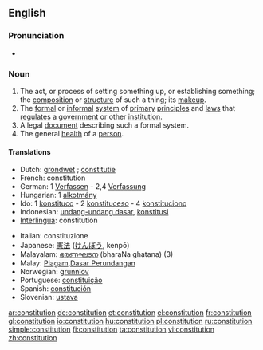 ==English==

===Pronunciation===
*{{audio|en-us-constitution.ogg|Audio (US)}}


===Noun===
{{wikipedia}}
{{en-noun}}

# The act, or process of setting something up, or establishing something; the [[composition]] or [[structure]] of such a thing; its [[makeup]].
# The [[formal]] or [[informal]] [[system]] of [[primary]] [[principle]]s and [[law]]s that [[regulate]]s a [[government]] or other [[institution]].
# A legal [[document]] describing such a formal system.
# The general [[health]] of a [[person]].

====Translations====
{{rfc-trans}}
{{top}}
*Dutch: [[grondwet]] {{m}}; [[constitutie]] {{f}}
*French: constitution {{f}}
*German: 1 [[Verfassen]] {{n}} - 2,4 [[Verfassung]] {{f}}
*Hungarian: 1 [[alkotmány]]
*Ido: 1 [[konstituco]] - 2 [[konstituceso]] - 4 [[konstituciono]]
*Indonesian: [[undang-undang dasar]], [[konstitusi]]
*[[Interlingua]]: constitution
{{mid}}
*Italian: constituzione
*Japanese: [[憲法]] ([[けんぽう]], kenpō)
*Malayalam: [[ഭരണഘടന]] (bharaNa ghatana) (3)
*Malay: [[Piagam]],[[Dasar Perundangan]]
*Norwegian: [[grunnlov]] {{m}}
*Portuguese: [[constituição]] {{f}}
*Spanish: [[constitución]] {{f}}
*Slovenian: [[ustava]]
{{bottom}}

[[ar:constitution]]
[[de:constitution]]
[[et:constitution]]
[[el:constitution]]
[[fr:constitution]]
[[gl:constitution]]
[[io:constitution]]
[[hu:constitution]]
[[pl:constitution]]
[[ru:constitution]]
[[simple:constitution]]
[[fi:constitution]]
[[ta:constitution]]
[[vi:constitution]]
[[zh:constitution]]